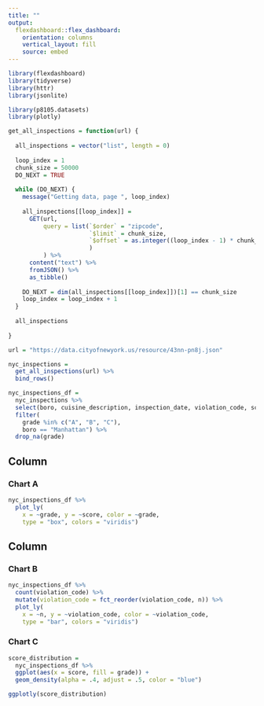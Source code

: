 ```yaml
---
title: ""
output: 
  flexdashboard::flex_dashboard:
    orientation: columns
    vertical_layout: fill
    source: embed
---
```


```r
library(flexdashboard)
library(tidyverse)
library(httr)
library(jsonlite)

library(p8105.datasets)
library(plotly)
```


```r
get_all_inspections = function(url) {
  
  all_inspections = vector("list", length = 0)
  
  loop_index = 1
  chunk_size = 50000
  DO_NEXT = TRUE
  
  while (DO_NEXT) {
    message("Getting data, page ", loop_index)
    
    all_inspections[[loop_index]] = 
      GET(url,
          query = list(`$order` = "zipcode",
                       `$limit` = chunk_size,
                       `$offset` = as.integer((loop_index - 1) * chunk_size)
                       )
          ) %>%
      content("text") %>%
      fromJSON() %>%
      as_tibble()
    
    DO_NEXT = dim(all_inspections[[loop_index]])[1] == chunk_size
    loop_index = loop_index + 1
  }
  
  all_inspections
  
}

url = "https://data.cityofnewyork.us/resource/43nn-pn8j.json"

nyc_inspections = 
  get_all_inspections(url) %>%
  bind_rows() 
```

```r
nyc_inspections_df = 
  nyc_inspections %>% 
  select(boro, cuisine_description, inspection_date, violation_code, score, grade) %>% 
  filter(
    grade %in% c("A", "B", "C"),
    boro == "Manhattan") %>% 
  drop_na(grade)
```

Column {data-width=650}
-----------------------------------------------------------------------

### Chart A

```r
nyc_inspections_df %>% 
  plot_ly(
    x = ~grade, y = ~score, color = ~grade,
    type = "box", colors = "viridis")
```

Column {data-width=350}
-----------------------------------------------------------------------

### Chart B

```r
nyc_inspections_df %>%
  count(violation_code) %>% 
  mutate(violation_code = fct_reorder(violation_code, n)) %>% 
  plot_ly(
    x = ~n, y = ~violation_code, color = ~violation_code,
    type = "bar", colors = "viridis")
```

### Chart C

```r
score_distribution = 
  nyc_inspections_df %>% 
  ggplot(aes(x = score, fill = grade)) + 
  geom_density(alpha = .4, adjust = .5, color = "blue")

ggplotly(score_distribution)
```

